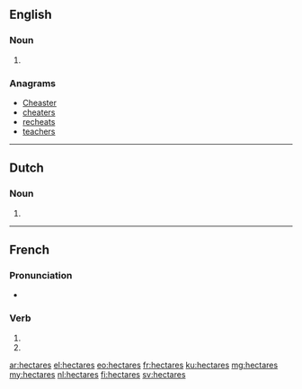 {{also|hectarés}}
==English==

===Noun===
{{head|en|plural}}

# {{plural of|hectare|lang=en}}

===Anagrams===
* [[Cheaster#English|Cheaster]]
* [[cheaters#English|cheaters]]
* [[recheats#English|recheats]]
* [[teachers#English|teachers]]

----

==Dutch==

===Noun===
{{head|nl|noun plural form}}

# {{nl-noun form of|pl|hectare}}

----

==French==

===Pronunciation===
* {{homophones|lang=fr|hectare|hectarent}}

===Verb===
{{fr-verb-form}}

# {{conjugation of|hectarer||2|s|pres|ind|lang=fr}}
# {{conjugation of|hectarer||2|s|pres|sub|lang=fr}}

[[ar:hectares]]
[[el:hectares]]
[[eo:hectares]]
[[fr:hectares]]
[[ku:hectares]]
[[mg:hectares]]
[[my:hectares]]
[[nl:hectares]]
[[fi:hectares]]
[[sv:hectares]]